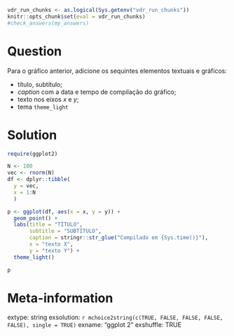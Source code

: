 ```r
vdr_run_chunks <- as.logical(Sys.getenv("vdr_run_chunks"))
knitr::opts_chunk$set(eval = vdr_run_chunks)
#check_answers(my_answers)
```

Question
========

Para o gráfico anterior, adicione os sequintes elementos textuais e gráficos:

- título, subtítulo;
- _caption_ com a data e tempo de compilação do gráfico;
- texto nos eixos _x_ e _y_;
- tema `theme_light`

Solution
================

```r
require(ggplot2)

N <- 100
vec <- rnorm(N)
df <- dplyr::tibble(
  y = vec,
  x = 1:N
  )

p <- ggplot(df, aes(x = x, y = y)) + 
  geom_point() + 
  labs(title = "TÍTULO",
       subtitle = "SUBTÍTULO",
       caption = stringr::str_glue("Compilado em {Sys.time()}"),
       x = "texto X",
       y = "texto Y") + 
  theme_light()

p
```

Meta-information
================
extype: string
exsolution: `r mchoice2string(c(TRUE, FALSE, FALSE, FALSE, FALSE), single = TRUE)`
exname: "ggplot 2"
exshuffle: TRUE

